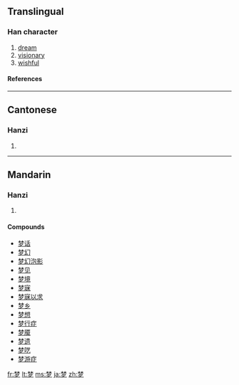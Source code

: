 {{see|夢}}

==Translingual==
===Han character===
{{Han char|rn=75|rad=木|as=07|sn=11|four=|canj=木木弓戈 (DDNI)|ids=⿱[[林]][[夕]]}}
# [[dream]]
# [[visionary]]
# [[wishful]]
====References====
{{Han ref|kx=0530.100|dkj=14871|dj=0918.080|hdz=20863.180|uh=68A6|ud=26790}}

----

==Cantonese==
===Hanzi===
{{yue-hanzi|jyut=|y=mung6}}
# {{defn|Cantonese}}

----
==Mandarin==
===Hanzi===
{{cmn-hanzi|tra=夢|pin=[[mèng]] ([[meng4]])|wg=meng<sup>4</sup>}}
# {{defn|Mandarin}}

====Compounds====
*[[梦话]]
*[[梦幻]]
*[[梦幻泡影]]
*[[梦见]]
*[[梦境]]
*[[梦寐]]
*[[梦寐以求]]
*[[梦乡]]
*[[梦想]]
*[[梦行症]]
*[[梦魇]]
*[[梦遗]]
*[[梦呓]]
*[[梦游症]]

[[fr:梦]]
[[lt:梦]]
[[ms:梦]]
[[ja:梦]]
[[zh:梦]]